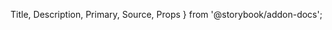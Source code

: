   Title,
  Description,
  Primary,
  Source,
  Props
} from '@storybook/addon-docs';

<Vimeo vimeoId="575186862" />

<br />

<Title />

<Description />

```
import { Text } from 'wuki';
```

## Important ⚡️

Before using the component, make sure to import the font into the project. By default, Wuki UI uses Manrope font, here are a couple of examples of how to integrate it into your project:

#### 1. Google Fonts

```
<link
  rel="stylesheet"
  href="https://fonts.googleapis.com/css2?family=Manrope:wght@200;300;400;500;600;700;800&display=swap"
/>
```

#### 2. NPM

```
npm install @fontsource/manrope
```

Then, you can import it in your entry-point.

```
import '@fontsource/manrope/200.css';
import '@fontsource/manrope/300.css';
import '@fontsource/manrope/400.css';
import '@fontsource/manrope/500.css';
import '@fontsource/manrope/600.css';
import '@fontsource/manrope/700.css';
import '@fontsource/manrope/800.css';
```

You can find all the basic information at [Fontsource](https://fontsource.org/fonts/manrope).

## Component

The ```Text``` component makes it easy to apply a default set of font weights and sizes in your application.

<!-- ```<Text />``` is by default equal to ```<p>```. To change that tag tag props can be passed to the component. -->

<Primary />

## Component API (props)

<Props />
